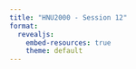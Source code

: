 ```yaml
---
title: "HNU2000 - Session 12"
format:
  revealjs:
    embed-resources: true
    theme: default
---
```


<!-- DH RPG -->

<!-- 
lecture : https://www.routledge.com/Doing-More-Digital-Humanities-Open-Approaches-to-Creation-Growth-and-Development/Crompton-Lane-Siemens/p/book/9780367192990?srsltid=AfmBOopf8Vtz3d31lGKm3bTZeGMDcXaQ6MHTOQzLhsKFXDaOK-4X7MO_
-->

<!-- notes de préparation

- https://dhrpg.github.io/
- prévoir 30 minutes d'explication des règles et de préparation des personnages
- prévoir 20 minutes de debrief à la fin pour discuter de l'article et de la session de jeu (ou bien demander de rédiger une note de reflexion sur les conclusion du jeu de rôle dans leur compréhension de la tenue d'un projet DH - si besoin, mettre cette question dans l'évaluation finale.)
- ne pas hésiter à pré-créer les personages avec un système similaire à Trophy (preset caracteristics defined by dice roll)
- scenario (1h30 de jeu):
  - un projet qui s'étend durant une session (3 ou 4 mois)
  - chaque personnage à un objectif personnel (défini par lancer de dés)
  - le groupe vise à réussir ensemble un projet (défini par lancer de dés)
  - évenement "perte de contrôle" : soit obligatoire au bout de 2 mois, soit quand fait un "1" avec un certain dé. 
-->